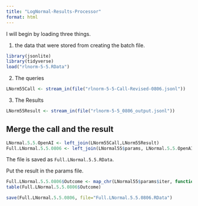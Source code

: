 ```yaml
---
title: "LogNormal-Results-Processor"
format: html
---
```


I will begin by loading three things.  

1. the data that were stored from creating the batch file.

```r
library(jsonlite)
library(tidyverse)
load("rlnorm-5-5.RData")
```

2. The queries

```r
LNorm55Call <- stream_in(file("rlnorm-5-5-Call-Revised-0806.jsonl"))
```

3. The Results

```r
LNorm55Result <- stream_in(file("rlnorm-5-5_0806_output.jsonl"))
```

## Merge the call and the result

```r
LNormal.5.5.OpenAI <- left_join(LNorm55Call,LNorm55Result)
Full.LNormal.5.5.0806 <- left_join(LNormal55$params, LNormal.5.5.OpenAI)
```

The file is saved as `Full.LNormal.5.5.RData`.

Put the result in the params file.

```r
Full.LNormal.5.5.0806$Outcome <- map_chr(LNormal55$params$iter, function(x) { unlist(LNorm55Result$response$body$choices[[x]][[2]][2]) })
table(Full.LNormal.5.5.0806$Outcome)
```

```r
save(Full.LNormal.5.5.0806, file="Full.LNormal.5.5.0806.RData")
```

